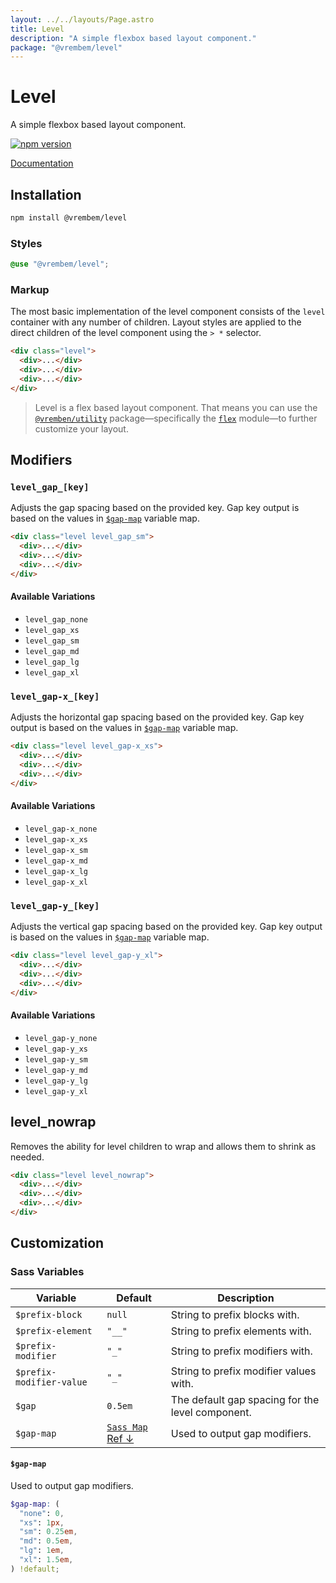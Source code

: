 ```yaml
---
layout: ../../layouts/Page.astro
title: Level
description: "A simple flexbox based layout component."
package: "@vrembem/level"
---
```


# Level

A simple flexbox based layout component.

[![npm version](https://img.shields.io/npm/v/%40vrembem%2Flevel.svg)](https://www.npmjs.com/package/%40vrembem%2Flevel)

[Documentation](https://vrembem.com/packages/level)

## Installation

```sh
npm install @vrembem/level
```

### Styles

```scss
@use "@vrembem/level";
```

### Markup

The most basic implementation of the level component consists of the `level` container with any number of children. Layout styles are applied to the direct children of the level component using the `> *` selector.

```html
<div class="level">
  <div>...</div>
  <div>...</div>
  <div>...</div>
</div>
```

> Level is a flex based layout component. That means you can use the [`@vremben/utility`](https://github.com/sebnitu/vrembem/tree/main/packages/utility) package—specifically the [`flex`](https://github.com/sebnitu/vrembem/tree/main/packages/utility#flex) module—to further customize your layout.

## Modifiers

### `level_gap_[key]`

Adjusts the gap spacing based on the provided key. Gap key output is based on the values in [`$gap-map`](#gap-scale) variable map.

```html
<div class="level level_gap_sm">
  <div>...</div>
  <div>...</div>
  <div>...</div>
</div>
```

#### Available Variations

- `level_gap_none`
- `level_gap_xs`
- `level_gap_sm`
- `level_gap_md`
- `level_gap_lg`
- `level_gap_xl`

### `level_gap-x_[key]`

Adjusts the horizontal gap spacing based on the provided key. Gap key output is based on the values in [`$gap-map`](#gap-scale) variable map.

```html
<div class="level level_gap-x_xs">
  <div>...</div>
  <div>...</div>
  <div>...</div>
</div>
```

#### Available Variations

- `level_gap-x_none`
- `level_gap-x_xs`
- `level_gap-x_sm`
- `level_gap-x_md`
- `level_gap-x_lg`
- `level_gap-x_xl`

### `level_gap-y_[key]`

Adjusts the vertical gap spacing based on the provided key. Gap key output is based on the values in [`$gap-map`](#gap-scale) variable map.

```html
<div class="level level_gap-y_xl">
  <div>...</div>
  <div>...</div>
  <div>...</div>
</div>
```

#### Available Variations

- `level_gap-y_none`
- `level_gap-y_xs`
- `level_gap-y_sm`
- `level_gap-y_md`
- `level_gap-y_lg`
- `level_gap-y_xl`

## level_nowrap

Removes the ability for level children to wrap and allows them to shrink as needed.

```html
<div class="level level_nowrap">
  <div>...</div>
  <div>...</div>
  <div>...</div>
</div>
```

## Customization

### Sass Variables

| Variable                 | Default                             | Description                                      |
| ------------------------ | ----------------------------------- | ------------------------------------------------ |
| `$prefix-block`          | `null`                              | String to prefix blocks with.                    |
| `$prefix-element`        | `"__"`                              | String to prefix elements with.                  |
| `$prefix-modifier`       | `"_"`                               | String to prefix modifiers with.                 |
| `$prefix-modifier-value` | `"_"`                               | String to prefix modifier values with.           |
| `$gap`                   | `0.5em`                             | The default gap spacing for the level component. |
| `$gap-map`               | [`Sass Map` Ref &darr;](#gap-scale) | Used to output gap modifiers.                    |

#### `$gap-map`

Used to output gap modifiers.

```scss
$gap-map: (
  "none": 0,
  "xs": 1px,
  "sm": 0.25em,
  "md": 0.5em,
  "lg": 1em,
  "xl": 1.5em,
) !default;
```
